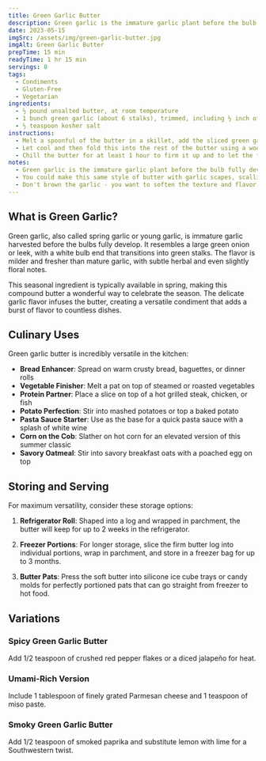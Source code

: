 ```yaml
---
title: Green Garlic Butter
description: Green garlic is the immature garlic plant before the bulb fully develops into separate cloves. It looks a lot like a thick scallion or spring onion, but the flavor is stronger and more garlicky. You could make this same style of butter with garlic scapes, scallions, or spring onions.
date: 2023-05-15
imgSrc: /assets/img/green-garlic-butter.jpg
imgAlt: Green Garlic Butter
prepTime: 15 min
readyTime: 1 hr 15 min
servings: 8
tags:
  - Condiments
  - Gluten-Free
  - Vegetarian
ingredients:
  - ½ pound unsalted butter, at room temperature
  - 1 bunch green garlic (about 6 stalks), trimmed, including ½ inch off the green tops, cut crosswise into very thin slices
  - ½ teaspoon kosher salt
instructions:
  - Melt a spoonful of the butter in a skillet, add the sliced green garlic and the salt, and cook over medium-low heat. You want to soften both the texture and the intense flavor but you don't want to brown the garlic at all; this should take around 10 minutes.
  - Let cool and then fold this into the rest of the butter using a wooden spoon or rubber spatula, and pile into whatever container you want to serve or save it in.
  - Chill the butter for at least 1 hour to firm it up and to let the flavors marry and permeate the butter.
notes:
  - Green garlic is the immature garlic plant before the bulb fully develops into separate cloves.
  - You could make this same style of butter with garlic scapes, scallions, or spring onions.
  - Don't brown the garlic - you want to soften the texture and flavor, not caramelize it.
---
```


## What is Green Garlic?

Green garlic, also called spring garlic or young garlic, is immature garlic harvested before the bulbs fully develop. It resembles a large green onion or leek, with a white bulb end that transitions into green stalks. The flavor is milder and fresher than mature garlic, with subtle herbal and even slightly floral notes.

This seasonal ingredient is typically available in spring, making this compound butter a wonderful way to celebrate the season. The delicate garlic flavor infuses the butter, creating a versatile condiment that adds a burst of flavor to countless dishes.

## Culinary Uses

Green garlic butter is incredibly versatile in the kitchen:

- **Bread Enhancer**: Spread on warm crusty bread, baguettes, or dinner rolls
- **Vegetable Finisher**: Melt a pat on top of steamed or roasted vegetables
- **Protein Partner**: Place a slice on top of a hot grilled steak, chicken, or fish
- **Potato Perfection**: Stir into mashed potatoes or top a baked potato
- **Pasta Sauce Starter**: Use as the base for a quick pasta sauce with a splash of white wine
- **Corn on the Cob**: Slather on hot corn for an elevated version of this summer classic
- **Savory Oatmeal**: Stir into savory breakfast oats with a poached egg on top

## Storing and Serving

For maximum versatility, consider these storage options:

1. **Refrigerator Roll**: Shaped into a log and wrapped in parchment, the butter will keep for up to 2 weeks in the refrigerator.

2. **Freezer Portions**: For longer storage, slice the firm butter log into individual portions, wrap in parchment, and store in a freezer bag for up to 3 months.

3. **Butter Pats**: Press the soft butter into silicone ice cube trays or candy molds for perfectly portioned pats that can go straight from freezer to hot food.

## Variations

### Spicy Green Garlic Butter
Add 1/2 teaspoon of crushed red pepper flakes or a diced jalapeño for heat.

### Umami-Rich Version
Include 1 tablespoon of finely grated Parmesan cheese and 1 teaspoon of miso paste.

### Smoky Green Garlic Butter
Add 1/2 teaspoon of smoked paprika and substitute lemon with lime for a Southwestern twist.